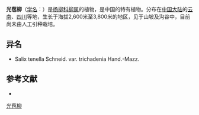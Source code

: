 {{Speciesbox
| name = 光苞柳
| status = 
| status_system = 
| image =
| genus = Salix
| species = tenella
| authority = Schneid.
| subdivision_ranks =[[变种|变种]]
| subdivision =
* 光苞柳 ''S. t.'' var. ''tenella''
* [[基毛光苞柳|基毛光苞柳]] ''S. t.'' var. ''trichadenia''
}}

'''光苞柳'''（[[学名|学名]]：{{lang|la|''Salix tenella''}}）是[[杨柳科|杨柳科]][[柳属|柳属]]的植物，是中国的特有植物。分布在[[中国大陆|中国大陆]]的[[云南|云南]]、[[四川|四川]]等地，生长于海拔2,600米至3,800米的地区，见于山坡及沟谷中，目前尚未由人工引种栽培。

== 异名 ==
* Salix tenella Schneid. var. trichadenia Hand.-Mazz.

== 参考文献 ==
<div class="references-small">
* {{cite web| url =http://www.bioinfo.cn/db05/KmzwSpecies.php?action=view&id=20279| title =光苞柳（原变种）| work =《中国高等植物数据库全库》| publisher =中国科学院微生物研究所| author =昆明植物研究所| accessdate =2009-02-25| deadurl =yes| archiveurl =https://web.archive.org/web/20160305023302/http://www.bioinfo.cn/db05/KmzwSpecies.php?action=view&id=20279| archivedate =2016-03-05}}
</div>
{{Taxonbar|from=Q10890702}}

[[Category:柳属|光苞柳]]


{{植物小作品}}